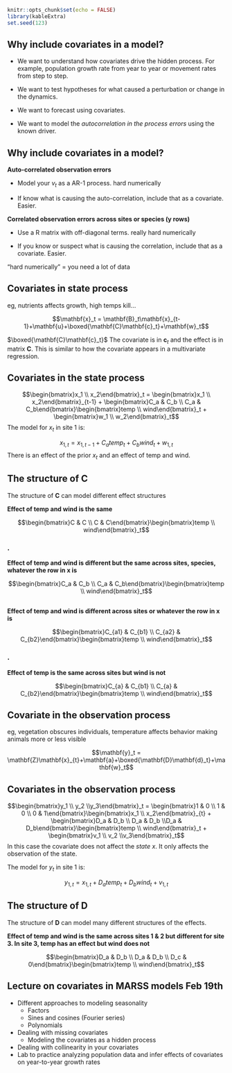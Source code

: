 ```r
knitr::opts_chunk$set(echo = FALSE)
library(kableExtra)
set.seed(123)
```

## Why include covariates in a model?

* We want to understand how covariates drive the hidden process.  For example, population growth rate from year to year or movement rates from step to step.

* We want to test hypotheses for what caused a perturbation or change in the dynamics.

* We want to forecast using covariates.

* We want to model the _autocorrelation in the process errors_ using the known driver.

## Why include covariates in a model?

**Auto-correlated observation errors**

* Model your $v_t$ as a AR-1 process. hard numerically

* If know what is causing the auto-correlation, include that as a covariate. Easier.

**Correlated observation errors across sites or species (y rows)**

* Use a R matrix with off-diagonal terms. really hard numerically

* If you know or suspect what is causing the correlation, include that as a covariate. Easier.

"hard numerically" = you need a lot of data


## Covariates in state process

eg, nutrients affects growth, high temps kill...

$$\mathbf{x}_t = \mathbf{B}_t\mathbf{x}_{t-1}+\mathbf{u}+\boxed{\mathbf{C}\mathbf{c}_t}+\mathbf{w}_t$$

$\boxed{\mathbf{C}\mathbf{c}_t}$ The covariate is in $\mathbf{c}_t$ and the effect is in matrix $\mathbf{C}$.  This is similar to how the covariate appears in a multivariate regression.

## Covariates in the state process

$$\begin{bmatrix}x_1 \\ x_2\end{bmatrix}_t = \begin{bmatrix}x_1 \\ x_2\end{bmatrix}_{t-1} + \begin{bmatrix}C_a & C_b \\ C_a & C_b\end{bmatrix}\begin{bmatrix}temp \\ wind\end{bmatrix}_t + \begin{bmatrix}w_1 \\ w_2\end{bmatrix}_t$$
The model for $x_t$ in site 1 is:

$$x_{1,t}=x_{1,t-1}+C_a temp_t + C_b wind_t + w_{1,t}$$
There is an effect of the prior $x_t$ and an effect of temp and wind.

## The structure of $\mathbf{C}$

The structure of $\mathbf{C}$ can model different effect structures

**Effect of temp and wind is the same**

$$\begin{bmatrix}C & C \\ C & C\end{bmatrix}\begin{bmatrix}temp \\ wind\end{bmatrix}_t$$

###  .

**Effect of temp and wind is different but the same across sites, species, whatever the row in $\mathbf{x}$ is**

$$\begin{bmatrix}C_a & C_b \\ C_a & C_b\end{bmatrix}\begin{bmatrix}temp \\ wind\end{bmatrix}_t$$

##

**Effect of temp and wind is different across sites or whatever the row in $\mathbf{x}$ is**

$$\begin{bmatrix}C_{a1} & C_{b1} \\ C_{a2} & C_{b2}\end{bmatrix}\begin{bmatrix}temp \\ wind\end{bmatrix}_t$$

###  .

**Effect of temp is the same across sites but wind is not**

$$\begin{bmatrix}C_{a} & C_{b1} \\ C_{a} & C_{b2}\end{bmatrix}\begin{bmatrix}temp \\ wind\end{bmatrix}_t$$

## Covariate in the observation process

eg, vegetation obscures individuals, temperature affects behavior making animals more or less visible

$$\mathbf{y}_t = \mathbf{Z}\mathbf{x}_{t}+\mathbf{a}+\boxed{\mathbf{D}\mathbf{d}_t}+\mathbf{w}_t$$

## Covariates in the observation process

$$\begin{bmatrix}y_1 \\ y_2 \\y_3\end{bmatrix}_t = \begin{bmatrix}1 & 0 \\ 1 & 0 \\ 0 & 1\end{bmatrix}\begin{bmatrix}x_1 \\ x_2\end{bmatrix}_{t} + \begin{bmatrix}D_a & D_b \\ D_a & D_b \\D_a & D_b\end{bmatrix}\begin{bmatrix}temp \\ wind\end{bmatrix}_t + \begin{bmatrix}v_1 \\ v_2 \\v_3\end{bmatrix}_t$$
In this case the covariate does not affect the _state_ $x$.  It only affects the observation of the state.

The model for $y_t$ in site 1 is:

$$y_{1,t}=x_{1,t}+D_a temp_t + D_b wind_t + v_{1,t}$$

## The structure of $\mathbf{D}$

The structure of $\mathbf{D}$ can model many different structures of the effects.

**Effect of temp and wind is the same across sites 1 & 2 but different for site 3.  In site 3, temp has an effect but wind does not**

$$\begin{bmatrix}D_a & D_b \\ D_a & D_b \\ D_c & 0\end{bmatrix}\begin{bmatrix}temp \\ wind\end{bmatrix}_t$$

## Lecture on covariates in MARSS models Feb 19th

* Different approaches to modeling seasonality
   * Factors
   * Sines and cosines (Fourier series)
   * Polynomials
* Dealing with missing covariates
   * Modeling the covariates as a hidden process
* Dealing with collinearity in your covariates
* Lab to practice analyzing population data and infer effects of covariates on year-to-year growth rates
